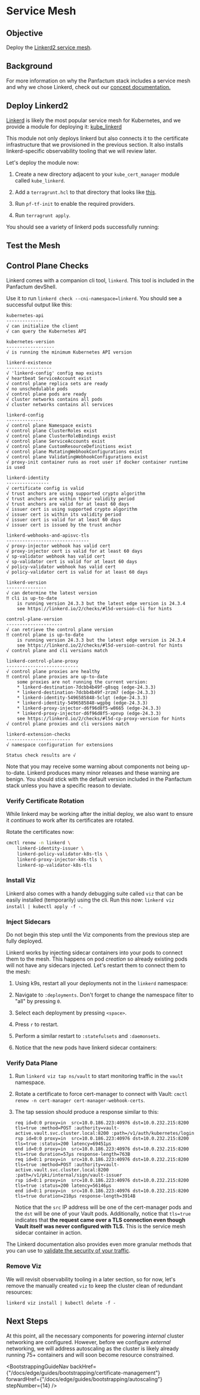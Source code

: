 

# Service Mesh

## Objective

Deploy the [Linkerd2 service mesh](https://linkerd.io/).

## Background

For more information on why the Panfactum stack includes a service mesh and why we chose Linkerd,
check out our [concept documentation.](/docs/edge/concepts/networking/cluster-networking#service-mesh)

## Deploy Linkerd2

[Linkerd](https://linkerd.io/2.15/overview/) is likely the most popular service mesh for Kubernetes,
and we provide a module for deploying it: [kube\_linkerd](/docs/edge/reference/infrastructure-modules/direct/kubernetes/kube_linkerd)

This module not only deploys linkerd but also connects it to the certificate infrastructure that we
provisioned in the previous section. It also installs linkerd-specific observability tooling that we
will review later.

Let's deploy the module now:

1. Create a new directory adjacent to your `kube_cert_manager` module called `kube_linkerd`.

2. Add a `terragrunt.hcl` to that directory that looks like [this](https://github.com/Panfactum/stack/blob/__PANFACTUM_VERSION_EDGE__/packages/reference/environments/production/us-east-2/kube_linkerd/terragrunt.hcl).

3. Run `pf-tf-init` to enable the required providers.

4. Run `terragrunt apply`.

You should see a variety of linkerd pods successfully running:

<MarkdownImage src={linkerdPods} alt="linkerd pods running successfully" />

## Test the Mesh

## Control Plane Checks

Linkerd comes with a companion cli tool, `linkerd`. This tool is included in the Panfactum devShell.

Use it to run `linkerd check --cni-namespace=linkerd`. You should see a successful output like this:

```shellsession
kubernetes-api
--------------
√ can initialize the client
√ can query the Kubernetes API

kubernetes-version
------------------
√ is running the minimum Kubernetes API version

linkerd-existence
-----------------
√ 'linkerd-config' config map exists
√ heartbeat ServiceAccount exist
√ control plane replica sets are ready
√ no unschedulable pods
√ control plane pods are ready
√ cluster networks contains all pods
√ cluster networks contains all services

linkerd-config
--------------
√ control plane Namespace exists
√ control plane ClusterRoles exist
√ control plane ClusterRoleBindings exist
√ control plane ServiceAccounts exist
√ control plane CustomResourceDefinitions exist
√ control plane MutatingWebhookConfigurations exist
√ control plane ValidatingWebhookConfigurations exist
√ proxy-init container runs as root user if docker container runtime is used

linkerd-identity
----------------
√ certificate config is valid
√ trust anchors are using supported crypto algorithm
√ trust anchors are within their validity period
√ trust anchors are valid for at least 60 days
√ issuer cert is using supported crypto algorithm
√ issuer cert is within its validity period
√ issuer cert is valid for at least 60 days
√ issuer cert is issued by the trust anchor

linkerd-webhooks-and-apisvc-tls
-------------------------------
√ proxy-injector webhook has valid cert
√ proxy-injector cert is valid for at least 60 days
√ sp-validator webhook has valid cert
√ sp-validator cert is valid for at least 60 days
√ policy-validator webhook has valid cert
√ policy-validator cert is valid for at least 60 days

linkerd-version
---------------
√ can determine the latest version
‼ cli is up-to-date
    is running version 24.3.3 but the latest edge version is 24.3.4
    see https://linkerd.io/2/checks/#l5d-version-cli for hints

control-plane-version
---------------------
√ can retrieve the control plane version
‼ control plane is up-to-date
    is running version 24.3.3 but the latest edge version is 24.3.4
    see https://linkerd.io/2/checks/#l5d-version-control for hints
√ control plane and cli versions match

linkerd-control-plane-proxy
---------------------------
√ control plane proxies are healthy
‼ control plane proxies are up-to-date
    some proxies are not running the current version:
	* linkerd-destination-7dcbb4b49f-g8sqq (edge-24.3.3)
	* linkerd-destination-7dcbb4b49f-zrzm7 (edge-24.3.3)
	* linkerd-identity-5496585848-5clgt (edge-24.3.3)
	* linkerd-identity-5496585848-wgpbg (edge-24.3.3)
	* linkerd-proxy-injector-d6f96d8f5-w8665 (edge-24.3.3)
	* linkerd-proxy-injector-d6f96d8f5-xpnvp (edge-24.3.3)
    see https://linkerd.io/2/checks/#l5d-cp-proxy-version for hints
√ control plane proxies and cli versions match

linkerd-extension-checks
------------------------
√ namespace configuration for extensions

Status check results are √
```

<MarkdownAlert severity="info">
  Note that you may receive some warning about components not being up-to-date. Linkerd produces
  many minor releases and these warning are benign. You should stick with the default version
  included in the Panfactum stack unless you have a specific reason to deviate.
</MarkdownAlert>

### Verify Certificate Rotation

While linkerd may be working after the initial deploy, we also want to ensure it *continues* to work
after its certificates are rotated.

Rotate the certificates now:

```bash
cmctl renew -n linkerd \
    linkerd-identity-issuer \
    linkerd-policy-validator-k8s-tls \
    linkerd-proxy-injector-k8s-tls \
    linkerd-sp-validator-k8s-tls
```

### Install Viz

Linkerd also comes with a handy debugging suite called `viz` that can be easily installed (temporarily) using
the cli. Run this now: `linkerd viz install | kubectl apply -f -`.

### Inject Sidecars

<MarkdownAlert severity="warning">
  Do not begin this step until the Viz components from the previous step are fully deployed.
</MarkdownAlert>

Linkerd works by injecting sidecar containers into your pods to connect them to the mesh. This happens on
pod *creation* so already existing pods will not have any sidecars injected. Let's restart them to connect
them to the mesh:

1. Using k9s, restart all your deployments not in the `linkerd` namespace:

2. Navigate to `:deployments`. Don't forget to change the namespace filter to "all" by pressing `0`.

3. Select each deployment by pressing `<space>`.

4. Press `r` to restart.

5. Perform a similar restart to `:statefulsets` and `:daemonsets`.

6. Notice that the new pods have linkerd sidecar containers:

<MarkdownImage src={linkerdSidecarImg} alt="Pod with linkerd sidecar containers" />

### Verify Data Plane

1. Run `linkerd viz tap ns/vault` to start monitoring traffic in the `vault` namespace.

2. Rotate a certificate to force cert-manager to connect with Vault: `cmctl renew -n cert-manager cert-manager-webhook-certs`.

3. The tap session should produce a response similar to this:

   ```shellsession
   req id=0:0 proxy=in  src=10.0.186.223:40976 dst=10.0.232.215:8200 tls=true :method=POST :authority=vault-active.vault.svc.cluster.local:8200 :path=/v1/auth/kubernetes/login
   rsp id=0:0 proxy=in  src=10.0.186.223:40976 dst=10.0.232.215:8200 tls=true :status=200 latency=69451µs
   end id=0:0 proxy=in  src=10.0.186.223:40976 dst=10.0.232.215:8200 tls=true duration=57µs response-length=763B
   req id=0:1 proxy=in  src=10.0.186.223:40976 dst=10.0.232.215:8200 tls=true :method=POST :authority=vault-active.vault.svc.cluster.local:8200 :path=/v1/pki/internal/sign/vault-issuer
   rsp id=0:1 proxy=in  src=10.0.186.223:40976 dst=10.0.232.215:8200 tls=true :status=200 latency=56146µs
   end id=0:1 proxy=in  src=10.0.186.223:40976 dst=10.0.232.215:8200 tls=true duration=210µs response-length=3914B
   ```

   Notice that the `src` IP address will be one of the cert-manager pods and the `dst` will be one of your
   Vault pods. Additionally, notice that `tls=true` indicates that **the request came over a TLS connection even though Vault
   itself was never configured with TLS.** This is the service mesh sidecar container in action.

The Linkerd documentation also provides even more granular methods that you can use to [validate the security
of your traffic](https://linkerd.io/2.15/tasks/validating-your-traffic/).

### Remove Viz

We will revisit observability tooling in a later section, so for now, let's remove the manually created
`viz` to keep the cluster clean of redundant resources:

`linkerd viz install | kubectl delete -f -`

## Next Steps

At this point, all the necessary components for powering *internal* cluster networking are configured. However, before
we configure *external* networking, we will address autoscaling
as the cluster is likely already running 75+ containers and will soon become resource constrained.

<BootstrappingGuideNav backHref={"/docs/edge/guides/bootstrapping/certificate-management"} forwardHref={"/docs/edge/guides/bootstrapping/autoscaling"} stepNumber={14} />
